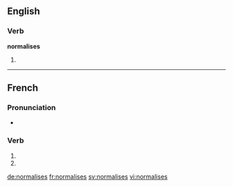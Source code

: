 {{also|normalisés}}
==English==

===Verb===
'''normalises'''

# {{third-person singular of|normalise}}

----

==French==

===Pronunciation===
* {{homophones|normalise|normalisent}}

===Verb===
{{fr-verb-form}}

# {{conjugation of|normaliser||2|s|pres|ind|lang=fr}}
# {{conjugation of|normaliser||2|s|pres|sub|lang=fr}}

[[de:normalises]]
[[fr:normalises]]
[[sv:normalises]]
[[vi:normalises]]